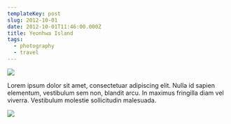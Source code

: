 ```yaml
---
templateKey: post
slug: 2012-10-01
date: 2012-10-01T11:46:00.000Z
title: Yeonhwa Island
tags:
  - photography
  - travel
---
```

![](../../static/assets/20121001-IMG_2789.jpg)

Lorem ipsum dolor sit amet, consectetuar adipiscing elit. Nulla id sapien elementum, vestibulum sem non, blandit arcu. In maximus fringilla diam vel viverra. Vestibulum molestie sollicitudin malesuada.

![](../../static/assets/20121001-IMG_2955.jpg)